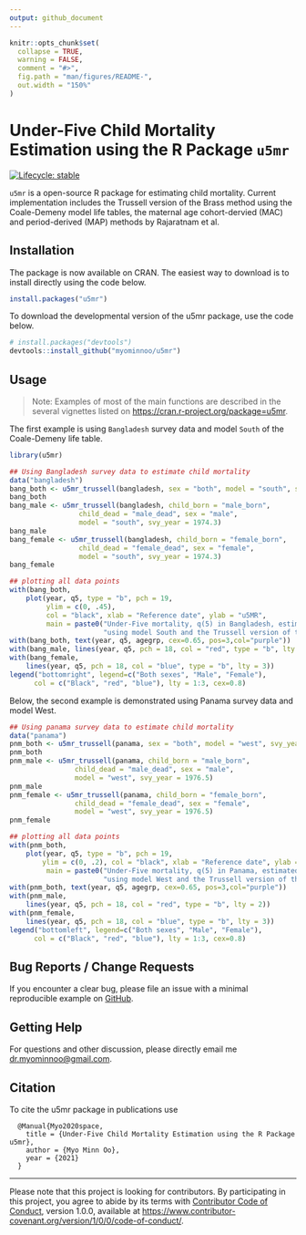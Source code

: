 ```yaml
---
output: github_document
---
```


<!-- README.md is generated from README.Rmd. Please edit that file -->

```r
knitr::opts_chunk$set(
  collapse = TRUE,
  warning = FALSE,
  comment = "#>",
  fig.path = "man/figures/README-",
  out.width = "150%"
)
```

# Under-Five Child Mortality Estimation using the R Package `u5mr`

<!-- badges: start -->
[![Lifecycle: stable](https://img.shields.io/badge/lifecycle-stable-brightgreen.svg)](https://lifecycle.r-lib.org/articles/stages.html#stable)
<!-- badges: end -->

`u5mr` is a open-source R package for estimating child mortality. Current implementation includes the Trussell version of the Brass method using the Coale-Demeny model life tables, the maternal age cohort-dervied (MAC) and period-derived (MAP) methods by Rajaratnam et al.

## Installation

The package is now available on CRAN. The easiest way to download is to install directly using the code below.

``` r
install.packages("u5mr")
```

To download the developmental version of the u5mr package, use the code below. 

``` r
# install.packages("devtools")
devtools::install_github("myominnoo/u5mr")
```

## Usage

> Note: Examples of most of the main functions are described in the several vignettes listed on [https://cran.r-project.org/package=u5mr](https://cran.r-project.org/package=u5mr).

The first example is using `Bangladesh` survey data and model `South` of the Coale-Demeny life table. 

```r
library(u5mr)

## Using Bangladesh survey data to estimate child mortality
data("bangladesh")
bang_both <- u5mr_trussell(bangladesh, sex = "both", model = "south", svy_year = 1974.3)
bang_both
bang_male <- u5mr_trussell(bangladesh, child_born = "male_born",
                 child_dead = "male_dead", sex = "male",
                 model = "south", svy_year = 1974.3)
bang_male
bang_female <- u5mr_trussell(bangladesh, child_born = "female_born",
                 child_dead = "female_dead", sex = "female",
                 model = "south", svy_year = 1974.3)
bang_female

## plotting all data points
with(bang_both,
    plot(year, q5, type = "b", pch = 19,
         ylim = c(0, .45),
         col = "black", xlab = "Reference date", ylab = "u5MR",
         main = paste0("Under-Five mortality, q(5) in Bangladesh, estimated\n",
                       "using model South and the Trussell version of the Brass method")))
with(bang_both, text(year, q5, agegrp, cex=0.65, pos=3,col="purple"))
with(bang_male, lines(year, q5, pch = 18, col = "red", type = "b", lty = 2))
with(bang_female,
    lines(year, q5, pch = 18, col = "blue", type = "b", lty = 3))
legend("bottomright", legend=c("Both sexes", "Male", "Female"),
      col = c("Black", "red", "blue"), lty = 1:3, cex=0.8)

```

Below, the second example is demonstrated using Panama survey data and model West.  

```r
## Using panama survey data to estimate child mortality
data("panama")
pnm_both <- u5mr_trussell(panama, sex = "both", model = "west", svy_year = 1976.5)
pnm_both
pnm_male <- u5mr_trussell(panama, child_born = "male_born",
                child_dead = "male_dead", sex = "male",
                model = "west", svy_year = 1976.5)
pnm_male
pnm_female <- u5mr_trussell(panama, child_born = "female_born",
                child_dead = "female_dead", sex = "female",
                model = "west", svy_year = 1976.5)
pnm_female

## plotting all data points
with(pnm_both,
    plot(year, q5, type = "b", pch = 19,
        ylim = c(0, .2), col = "black", xlab = "Reference date", ylab = "u5MR",
         main = paste0("Under-Five mortality, q(5) in Panama, estimated\n",
                       "using model West and the Trussell version of the Brass method")))
with(pnm_both, text(year, q5, agegrp, cex=0.65, pos=3,col="purple"))
with(pnm_male,
    lines(year, q5, pch = 18, col = "red", type = "b", lty = 2))
with(pnm_female,
    lines(year, q5, pch = 18, col = "blue", type = "b", lty = 3))
legend("bottomleft", legend=c("Both sexes", "Male", "Female"),
      col = c("Black", "red", "blue"), lty = 1:3, cex=0.8)
```

## Bug Reports / Change Requests

If you encounter a clear bug, please file an issue with a minimal
reproducible example on
[GitHub](https://github.com/myominnoo/u5mr/issues). 

## Getting Help 
For questions and other discussion, please directly email me [dr.myominnoo@gmail.com](mailto::dr.myominnoo@gmail.com).

## Citation

To cite the u5mr package in publications use
```
  @Manual{Myo2020space,
    title = {Under-Five Child Mortality Estimation using the R Package u5mr},
    author = {Myo Minn Oo},
    year = {2021}
  }
```

-----

Please note that this project is looking for contributors. By
participating in this project, you agree to abide by its terms with
[Contributor Code of
Conduct](https://www.contributor-covenant.org/version/1/0/0/code-of-conduct/),
version 1.0.0, available at
<https://www.contributor-covenant.org/version/1/0/0/code-of-conduct/>.
